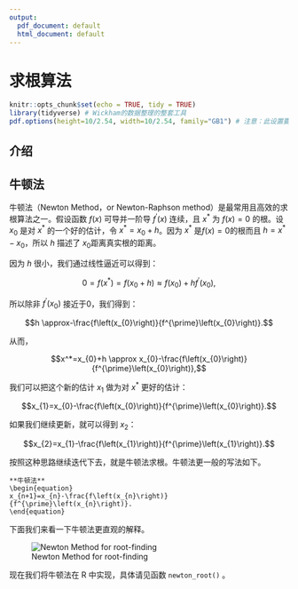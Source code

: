 ```yaml
---
output:
  pdf_document: default
  html_document: default
---
```

# 求根算法 {#rootfinding}

```r
knitr::opts_chunk$set(echo = TRUE, tidy = TRUE)
library(tidyverse) # Wickham的数据整理的整套工具
pdf.options(height=10/2.54, width=10/2.54, family="GB1") # 注意：此设置要放在最后
```

## 介绍 {#rootfinding-intro}


## 牛顿法

牛顿法（Newton Method，or Newton-Raphson method）是最常用且高效的求根算法之一。假设函数 $f(x)$ 可导并一阶导 $f^{\prime}(x)$ 连续，且 $x^*$ 为 $f(x) = 0$ 的根。设 $x_0$ 是对 $x^*$ 的一个好的估计，令 $x^* = x_0 + h$。因为 $x^*$ 是$f(x) = 0$的根而且 $h = x^* - x_0$，所以 $h$ 描述了 $x_0$距离真实根的距离。

因为 $h$ 很小，我们通过线性逼近可以得到：

$$0 = f(x^*) = f(x_0+h) \approx f(x_0) + h f^{\prime}(x_0),$$

所以除非 $f^{\prime}(x_0)$ 接近于0，我们得到：

$$h \approx-\frac{f\left(x_{0}\right)}{f^{\prime}\left(x_{0}\right)}.$$

从而，

$$x^*=x_{0}+h \approx x_{0}-\frac{f\left(x_{0}\right)}{f^{\prime}\left(x_{0}\right)},$$

我们可以把这个新的估计 $x_1$ 做为对 $x^*$ 更好的估计：

$$x_{1}=x_{0}-\frac{f\left(x_{0}\right)}{f^{\prime}\left(x_{0}\right)}.$$

如果我们继续更新，就可以得到 $x_2$：

$$x_{2}=x_{1}-\frac{f\left(x_{1}\right)}{f^{\prime}\left(x_{1}\right)}.$$

按照这种思路继续迭代下去，就是牛顿法求根。牛顿法更一般的写法如下。

\centering
```block
**牛顿法**
\begin{equation}
x_{n+1}=x_{n}-\frac{f\left(x_{n}\right)}{f^{\prime}\left(x_{n}\right)}.
\end{equation}
```

下面我们来看一下牛顿法更直观的解释。

![Newton Method for root-finding](./newtonraphson/newton.gif)

现在我们将牛顿法在 R 中实现，具体请见函数 `newton_root()` 。

```r

```


